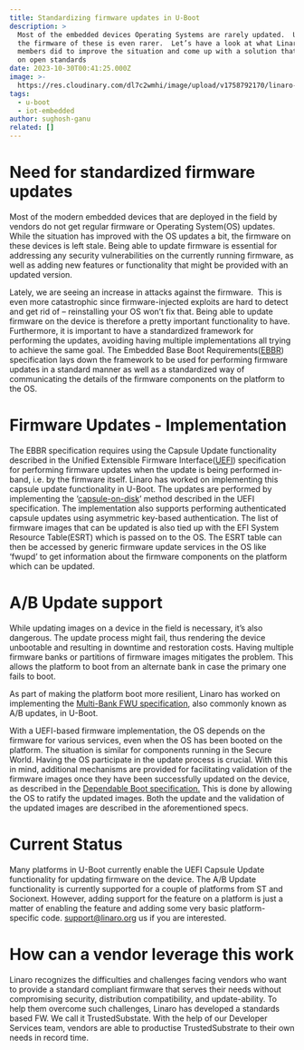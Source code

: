 ```yaml
---
title: Standardizing firmware updates in U-Boot
description: >
  Most of the embedded devices Operating Systems are rarely updated.  Updating
  the firmware of these is even rarer.  Let’s have a look at what Linaro and its
  members did to improve the situation and come up with a solution that’s based
  on open standards
date: 2023-10-30T00:41:25.000Z
image: >-
  https://res.cloudinary.com/dl7c2wmhi/image/upload/v1758792170/linaro-website/images/blog/istock-1201405775_150dpi
tags:
  - u-boot
  - iot-embedded
author: sughosh-ganu
related: []
---
```


# Need for standardized firmware updates

Most of the modern embedded devices that are deployed in the field by vendors do not get regular firmware or Operating System(OS) updates. While the situation has improved with the OS updates a bit, the firmware on these devices is left stale. Being able to update firmware is essential for addressing any security vulnerabilities on the currently running firmware, as well as adding new features or functionality that might be provided with an updated version. 

Lately, we are seeing an increase in attacks against the firmware.  This is even more catastrophic since firmware-injected exploits are hard to detect and get rid of – reinstalling your OS won’t fix that. Being able to update firmware on the device is therefore a pretty important functionality to have. Furthermore, it is important to have a standardized framework for performing the updates, avoiding having multiple implementations all trying to achieve the same goal. The Embedded Base Boot Requirements([EBBR](https://arm-software.github.io/ebbr/)) specification lays down the framework to be used for performing firmware updates in a standard manner as well as a standardized way of communicating the details of the firmware components on the platform to the OS.

# Firmware Updates - Implementation

The EBBR specification requires using the Capsule Update functionality described in the Unified Extensible Firmware Interface([UEFI](https://uefi.org/)) specification for performing firmware updates when the update is being performed in-band, i.e. by the firmware itself. Linaro has worked on implementing this capsule update functionality in U-Boot. The updates are performed by implementing the ‘[capsule-on-disk](https://uefi.org/specs/UEFI/2.10/08_Services_Runtime_Services.html#delivery-of-capsules-via-file-on-mass-storage-device)’ method described in the UEFI specification. The implementation also supports performing authenticated capsule updates using asymmetric key-based authentication. The list of firmware images that can be updated is also tied up with the EFI System Resource Table(ESRT) which is passed on to the OS. The ESRT table can then be accessed by generic firmware update services in the OS like ‘fwupd’ to get information about the firmware components on the platform which can be updated.

# A/B Update support

While updating images on a device in the field is necessary, it’s also dangerous. The update process might fail, thus rendering the device unbootable and resulting in downtime and restoration costs. Having multiple firmware banks or partitions of firmware images mitigates the problem. This allows the platform to boot from an alternate bank in case the primary one fails to boot.

As part of making the platform boot more resilient, Linaro has worked on implementing the [Multi-Bank FWU specification](https://developer.arm.com/documentation/den0118/b?lang=en), also commonly known as A/B updates, in U-Boot.

With a UEFI-based firmware implementation, the OS depends on the firmware for various services, even when the OS has been booted on the platform. The situation is similar for components running in the Secure World. Having the OS participate in the update process is crucial. With this in mind, additional mechanisms are provided for facilitating validation of the firmware images once they have been successfully updated on the device, as described in the [Dependable Boot specification.](https://gitlab.com/Linaro/trustedsubstrate/mbfw/uploads/3d0d7d11ca9874dc9115616b418aa330/mbfw.pdf) This is done by allowing the OS to ratify the updated images. Both the update and the validation of the updated images are described in the aforementioned specs.

# Current Status

Many platforms in U-Boot currently enable the UEFI Capsule Update functionality for updating firmware on the device. The A/B Update functionality is currently supported for a couple of platforms from ST and Socionext. However, adding support for the feature on a platform is just a matter of enabling the feature and adding some very basic platform-specific code. support@linaro.org us if you are interested.

# How can a vendor leverage this work

Linaro recognizes the difficulties and challenges facing vendors who want to provide a standard compliant firmware that serves their needs without compromising security, distribution compatibility, and update-ability. To help them overcome such challenges, Linaro has developed a standards based FW. We call it TrustedSubstate. With the help of our Developer Services team, vendors are able to productise TrustedSubstrate to their own needs in record time.
